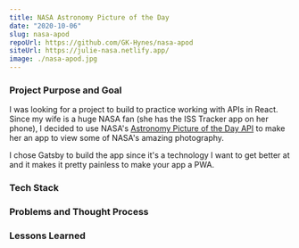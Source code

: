 ---
title: NASA Astronomy Picture of the Day
date: "2020-10-06"
slug: nasa-apod
repoUrl: https://github.com/GK-Hynes/nasa-apod
siteUrl: https://julie-nasa.netlify.app/
image: ./nasa-apod.jpg
---

### Project Purpose and Goal

I was looking for a project to build to practice working with APIs in React. Since my wife is a huge NASA fan (she has the ISS Tracker app on her phone), I decided to use NASA's [Astronomy Picture of the Day API](https://api.nasa.gov/) to make her an app to view some of NASA's amazing photography.

I chose Gatsby to build the app since it's a technology I want to get better at and it makes it pretty painless to make your app a PWA.

### Tech Stack

### Problems and Thought Process

### Lessons Learned
